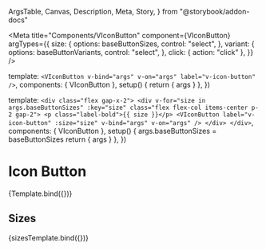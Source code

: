   ArgsTable,
  Canvas,
  Description,
  Meta,
  Story,
} from "@storybook/addon-docs"


<Meta
  title="Components/VIconButton"
  component={VIconButton}
  argTypes={{
    size: {
      options: baseButtonSizes,
      control: "select",
    },
    variant: {
      options: baseButtonVariants,
      control: "select",
    },
    click: { action: "click" },
  }}
/>

  template: `
    <VIconButton v-bind="args" v-on="args" label="v-icon-button" />
  `,
  components: { VIconButton },
  setup() {
    return { args }
  },
})

  template: `
    <div class="flex gap-x-2">
      <div v-for="size in args.baseButtonSizes" :key="size" class="flex flex-col items-center p-2 gap-2">
        <p class="label-bold">{{ size }}</p>
        <VIconButton
           label="v-icon-button"
           :size="size"
           v-bind="args"
           v-on="args"
        />
      </div>
    </div>
  `,
  components: { VIconButton },
  setup() {
    args.baseButtonSizes = baseButtonSizes
    return { args }
  },
})

# Icon Button

<Description of={VIconButton} />

<ArgsTable of={VIconButton} />

<Canvas>
  <Story
    name="Default"
    args={{
      variant: "filled-dark",
      size: "medium",
      iconProps: {
        name: "replay",
      },
    }}
  >
    {Template.bind({})}
  </Story>
</Canvas>

## Sizes

<Canvas>
  <Story
    name="Sizes"
    args={{
      variant: "filled-dark",
      size: "small",
      iconProps: {
        name: "replay",
      },
    }}
  >
    {sizesTemplate.bind({})}
  </Story>
</Canvas>
